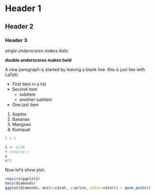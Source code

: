 # Header 1

## Header 2

### Header 3

_single underscores makes italic_

__double underscores makes bold__

A new paragraph is started by leaving a blank line.  this is just like with LaTeX.

* First item in a list
* Second item
    * subitem
    * another subitem
* One last item

1. Apples
1. Bananas
1. Mangoes
1. Kumquat

```{r first-chunk}
1 + 1

x <- 1:10
# showing x
x
x*2
```

Now let's show plot.

```{r diamonds-plot,cache=TRUE,cache=TRUE,warning=FALSE,message=FALSE}
require(ggplot2)
data(diamonds)
ggplot(diamonds, aes(x=carat, y=price, color=color)) + geom_point()
```